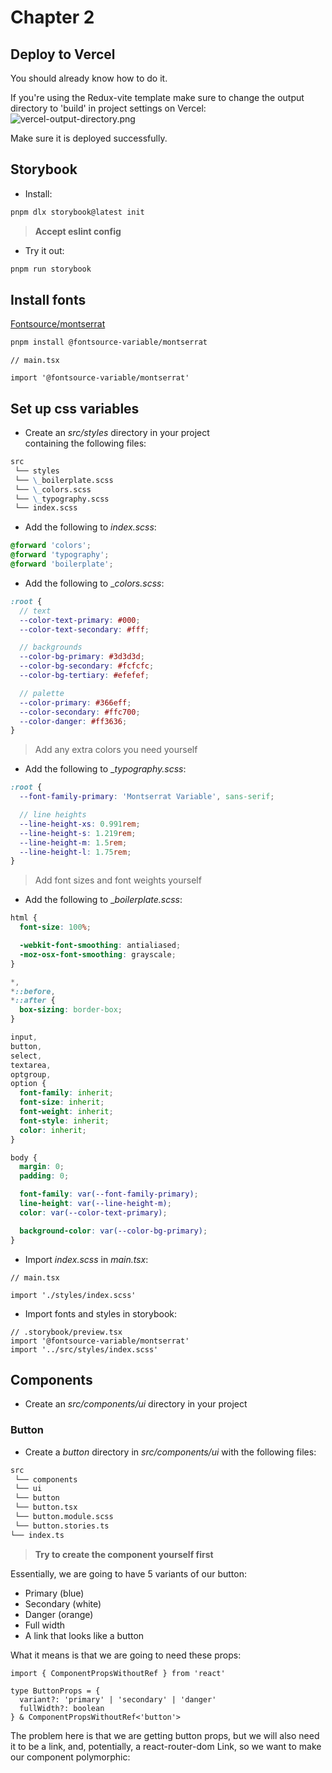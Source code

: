 # Chapter 2

## Deploy to Vercel

You should already know how to do it.

If you're using the Redux-vite template make sure to change the output directory to 'build' in project settings on
Vercel:
![vercel-output-directory.png](./images/vercel-output-directory.png)

Make sure it is deployed successfully.

## Storybook

- Install:

```bash
pnpm dlx storybook@latest init
```

> **Accept eslint config**

- Try it out:

```bash
pnpm run storybook
```

## Install fonts

[Fontsource/montserrat](https://fontsource.org/fonts/montserrat)

```bash
pnpm install @fontsource-variable/montserrat
```

```tsx
// main.tsx

import '@fontsource-variable/montserrat'
```

## Set up css variables

- Create an _src/styles_ directory in your project  
  containing the following files:

```markdown
src  
 └── styles  
 └── \_boilerplate.scss  
 └── \_colors.scss  
 └── \_typography.scss  
 └── index.scss
```

- Add the following to _index.scss_:

```scss
@forward 'colors';
@forward 'typography';
@forward 'boilerplate';
```

- Add the following to \__colors.scss_:

```scss
:root {
  // text
  --color-text-primary: #000;
  --color-text-secondary: #fff;

  // backgrounds
  --color-bg-primary: #3d3d3d;
  --color-bg-secondary: #fcfcfc;
  --color-bg-tertiary: #efefef;

  // palette
  --color-primary: #366eff;
  --color-secondary: #ffc700;
  --color-danger: #ff3636;
}
```

> Add any extra colors you need yourself

- Add the following to \__typography.scss_:

```scss
:root {
  --font-family-primary: 'Montserrat Variable', sans-serif;

  // line heights
  --line-height-xs: 0.991rem;
  --line-height-s: 1.219rem;
  --line-height-m: 1.5rem;
  --line-height-l: 1.75rem;
}
```

> Add font sizes and font weights yourself

- Add the following to \__boilerplate.scss_:

```scss
html {
  font-size: 100%;

  -webkit-font-smoothing: antialiased;
  -moz-osx-font-smoothing: grayscale;
}

*,
*::before,
*::after {
  box-sizing: border-box;
}

input,
button,
select,
textarea,
optgroup,
option {
  font-family: inherit;
  font-size: inherit;
  font-weight: inherit;
  font-style: inherit;
  color: inherit;
}

body {
  margin: 0;
  padding: 0;

  font-family: var(--font-family-primary);
  line-height: var(--line-height-m);
  color: var(--color-text-primary);

  background-color: var(--color-bg-primary);
}
```

- Import _index.scss_ in _main.tsx_:

```tsx
// main.tsx

import './styles/index.scss'
```

- Import fonts and styles in storybook:

```tsx
// .storybook/preview.tsx
import '@fontsource-variable/montserrat'
import '../src/styles/index.scss'
```

## Components

- Create an _src/components/ui_ directory in your project

### Button

- Create a _button_ directory in _src/components/ui_ with the following files:

```markdown
src  
 └── components  
 └── ui  
 └── button  
 └── button.tsx  
 └── button.module.scss  
 └── button.stories.ts
└── index.ts
```

> **Try to create the component yourself first**

Essentially, we are going to have 5 variants of our button:

- Primary (blue)
- Secondary (white)
- Danger (orange)
- Full width
- A link that looks like a button

What it means is that we are going to need these props:

```tsx
import { ComponentPropsWithoutRef } from 'react'

type ButtonProps = {
  variant?: 'primary' | 'secondary' | 'danger'
  fullWidth?: boolean
} & ComponentPropsWithoutRef<'button'>
```

The problem here is that we are getting button props, but we will also need it to be a link, and, potentially, a react-router-dom Link, so we want to make our component polymorphic:

```tsx

```

